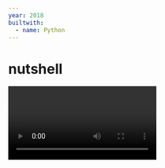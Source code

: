 ```yaml
---
year: 2018
builtwith:
  - name: Python
---
```


# nutshell

<Video n={0} float="left" marginRight="1em" />

There's a community of enthusiasts, mostly over at [Conwaylife](https://conwaylife.com/forums), that use programs
like [Golly](https://golly.sourceforge.net) to explore *cellular automata:* simulations that put cells on a grid and
make them interact with neighboring cells according to specific rules.

That's all there is to it, really, but the appeal is that even simple rules can give rise to hosts of crazy-complex
interactions. The most-famous cellular automaton in this respect is Conway's Game of Life, devised by mathematician
John Conway (RIP 2020) in the 1960s.

Conway's Game of Life is awesome, and you can [look it up](https://en.wikipedia.org/wiki/Conway's_Game_of_Life)
to find out more about how it works and why people like it. But it's not even the only CA there is!
So Golly, the software from earlier, actually lets you explore all kinds of different ones
with a sort of built-in programming language: you feed it a bunch of rules like "if a blue cell is
surrounded by three yellow neighbors, it transitions into a yellow cell", and that translates into a whole
cellular-automaton system of your own definition. And it's a comprehensive, complete language, so it lets you
describe any CA that Golly could possibly simulate.

But! It's pretty primitive. It's just way lower-level than is helpful sometimes, and it really loves making you
repeat yourself, which makes it hard to keep track of everything going on in a more-complex automaton.

<Video n={1} float="right" marginLeft="1em" />

Personally, I had the idea one day to implement [Brainfuck](https://esolangs.org/wiki/Brainfuck) as a cellular automaton.
But doing it in Golly's CA language would have me writing about a thousand lines of code by hand, most of them redundant...
and, boy, does that not sound like a fun time! [So I wrote over three thousand lines of code instead.](https://xkcd.com/1319/)

Long story short, it worked well enough, and over to the right is the very first rule I ever compiled with Nutshell: the
[Biham–Middleton–Levine traffic model](https://en.wikipedia.org/wiki/Biham%E2%80%93Middleton%E2%80%93Levine_traffic_model).
(I don't have any practical use for it, but it's easy to model and it looks pretty cool.) And then, with a good 4 months of
stop-and-start work, I managed to finish my Brainfuck rule! There it is at the very top of this page, running the following
program that outputs the text `Hello, world!`:

```brainfuck
++++++++[
  >++++[
    >++>+++>+++>+<<<<-
  ]>+>+>->>+[
    <
  ]<-
]>>.>---.+++++++..+++.>>.<-.<.+++.------.--------.>>+.>++.


// EXPLANATION:
// [all credit to User:Rdebath via https://esolangs.org/wiki/Brainfuck#Hello.2C_World.21]

+++++ +++               Set Cell #0 to 8
[
    >++++               Add 4 to Cell #1; this will always set Cell #1 to 4
    [                   as the cell will be cleared by the loop
        >++             Add 4*2 to Cell #2
        >+++            Add 4*3 to Cell #3
        >+++            Add 4*3 to Cell #4
        >+              Add 4 to Cell #5
        <<<<-           Decrement the loop counter in Cell #1
    ]                   Loop till Cell #1 is zero
    >+                  Add 1 to Cell #2
    >+                  Add 1 to Cell #3
    >-                  Subtract 1 from Cell #4
    >>+                 Add 1 to Cell #6
    [<]                 Move back to the first zero cell you find; this will
                        be Cell #1 which was cleared by the previous loop
    <-                  Decrement the loop Counter in Cell #0
]                       Loop till Cell #0 is zero

The result of this is:
Cell No :   0   1   2   3   4   5   6
Contents:   0   0  72 104  88  32   8
Pointer :   ^

>>.                     Cell #2 has value 72 which is 'H'
>---.                   Subtract 3 from Cell #3 to get 101 which is 'e'
+++++ ++..+++.          Likewise for 'llo' from Cell #3
>>.                     Cell #5 is 32 for the space
<-.                     Subtract 1 from Cell #4 for 87 to give a 'W'
<.                      Cell #3 was set to 'o' from the end of 'Hello'
+++.----- -.----- ---.  Cell #3 for 'rl' and 'd'
>>+.                    Add 1 to Cell #5 gives us an exclamation point
>++.                    And finally a newline from Cell #6
```
